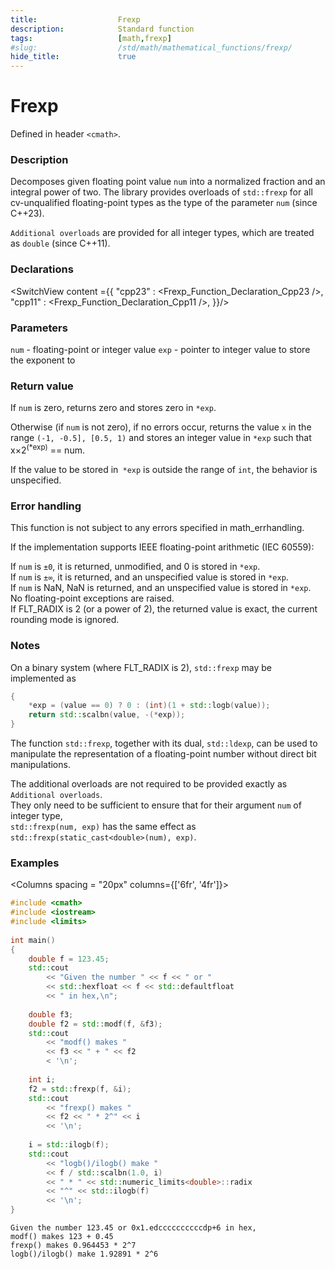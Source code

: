 ```yaml
---
title:                  Frexp
description:            Standard function
tags:                   [math,frexp]
#slug:                  /std/math/mathematical_functions/frexp/
hide_title:             true
---
```




# Frexp

Defined in header `<cmath>`.

### Description

Decomposes given floating point value `num` into a normalized fraction and an integral power of two. 
The library provides overloads of `std::frexp` for all cv-unqualified floating-point types as the type of the parameter `num` (since C++23).

`Additional overloads` are provided for all integer types, which are treated as `double`
(since C++11).


### Declarations

<SwitchView content ={{
    "cpp23" : <Frexp_Function_Declaration_Cpp23 />,
    "cpp11" : <Frexp_Function_Declaration_Cpp11 />,
}}/>


### Parameters
 
`num` - floating-point or integer value
`exp` - pointer to integer value to store the exponent to

### Return value

If `num` is zero, returns zero and stores zero in `*exp`.

Otherwise (if `num` is not zero), if no errors occur, returns the value `x` in the range `(-1, -0.5], [0.5, 1)` and stores an integer value in `*exp` 
such that x×2<sup>(*exp)</sup> == num.

If the value to be stored in` *exp` is outside the range of `int`, the behavior is unspecified.

### Error handling

This function is not subject to any errors specified in math_errhandling.

If the implementation supports IEEE floating-point arithmetic (IEC 60559):

If `num` is `±0`, it is returned, unmodified, and 0 is stored in `*exp`. <br/>
If `num` is `±∞`, it is returned, and an unspecified value is stored in `*exp`. <br/>
If `num` is NaN, NaN is returned, and an unspecified value is stored in `*exp`. <br/>
No floating-point exceptions are raised. <br/>
If FLT_RADIX is 2 (or a power of 2), the returned value is exact, the current rounding mode is ignored. <br/>

### Notes

On a binary system (where FLT_RADIX is 2), `std::frexp` may be implemented as
```cpp
{
    *exp = (value == 0) ? 0 : (int)(1 + std::logb(value));
    return std::scalbn(value, -(*exp));
}
```
The function `std::frexp`, together with its dual, `std::ldexp`, can be used to manipulate the representation of a floating-point 
number without direct bit manipulations.

The additional overloads are not required to be provided exactly as `Additional overloads`. <br/>
They only need to be sufficient to ensure that for their argument `num` of integer type, <br/>
`std::frexp(num, exp)` has the same effect as `std::frexp(static_cast<double>(num), exp)`.

### Examples



<Columns spacing = "20px" columns={['6fr', '4fr']}>
<div>

```cpp
#include <cmath>
#include <iostream>
#include <limits>
 
int main()
{
    double f = 123.45;
    std::cout 
        << "Given the number " << f << " or " 
        << std::hexfloat << f << std::defaultfloat 
        << " in hex,\n";
 
    double f3;
    double f2 = std::modf(f, &f3);
    std::cout 
        << "modf() makes " 
        << f3 << " + " << f2 
        < '\n';
 
    int i;
    f2 = std::frexp(f, &i);
    std::cout 
        << "frexp() makes " 
        << f2 << " * 2^" << i 
        << '\n';
 
    i = std::ilogb(f);
    std::cout 
        << "logb()/ilogb() make " 
        << f / std::scalbn(1.0, i)
        << " * " << std::numeric_limits<double>::radix
        << "^" << std::ilogb(f) 
        << '\n';
}
```

</div>

<div>

```plaintext title="Possible Result"
Given the number 123.45 or 0x1.edccccccccccdp+6 in hex,
modf() makes 123 + 0.45
frexp() makes 0.964453 * 2^7
logb()/ilogb() make 1.92891 * 2^6
```

</div>
</Columns>
